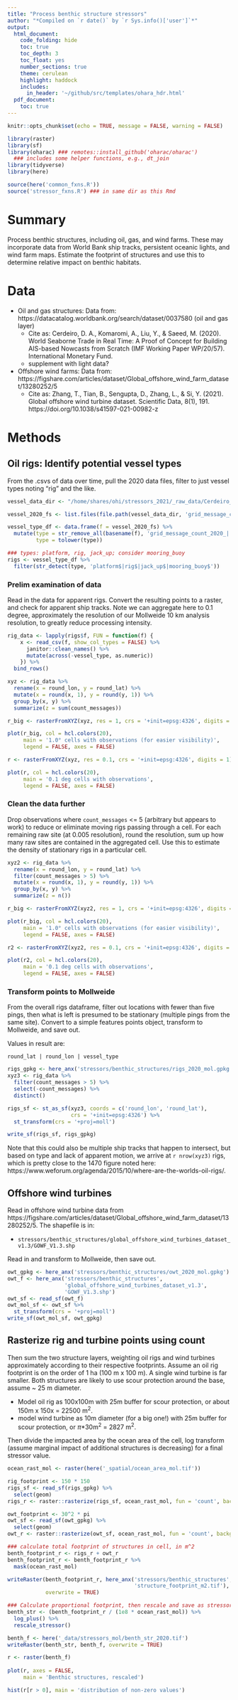 ```yaml
---
title: "Process benthic structure stressors"
author: "*Compiled on `r date()` by `r Sys.info()['user']`*"
output: 
  html_document:
    code_folding: hide
    toc: true
    toc_depth: 3
    toc_float: yes
    number_sections: true
    theme: cerulean
    highlight: haddock
    includes: 
      in_header: '~/github/src/templates/ohara_hdr.html'
  pdf_document:
    toc: true
---
```


``` r

knitr::opts_chunk$set(echo = TRUE, message = FALSE, warning = FALSE)

library(raster)
library(sf)
library(oharac) ### remotes::install_github('oharac/oharac')
  ### includes some helper functions, e.g., dt_join
library(tidyverse)
library(here)

source(here('common_fxns.R'))
source('stressor_fxns.R') ### in same dir as this Rmd

```

# Summary

Process benthic structures, including oil, gas, and wind farms.  These may incorporate data from World Bank ship tracks, persistent oceanic lights, and wind farm maps.  Estimate the footprint of structures and use this to determine relative impact on benthic habitats.

# Data

* Oil and gas structures: Data from: https://datacatalog.worldbank.org/search/dataset/0037580 (oil and gas layer)
    * Cite as: Cerdeiro, D. A., Komaromi, A., Liu, Y., & Saeed, M. (2020). World Seaborne Trade in Real Time: A Proof of Concept for Building AIS-based Nowcasts from Scratch (IMF Working Paper WP/20/57). International Monetary Fund.
    * supplement with light data?
* Offshore wind farms: Data from: https://figshare.com/articles/dataset/Global_offshore_wind_farm_dataset/13280252/5
    * Cite as: Zhang, T., Tian, B., Sengupta, D., Zhang, L., & Si, Y. (2021). Global offshore wind turbine dataset. Scientific Data, 8(1), 191. https://doi.org/10.1038/s41597-021-00982-z

# Methods

## Oil rigs: Identify potential vessel types

From the .csvs of data over time, pull the 2020 data files, filter to just vessel types noting "rig" and the like.

``` r
vessel_data_dir <- "/home/shares/ohi/stressors_2021/_raw_data/Cerdeiro_2020_vessel_density/grid_message_count_annual/"

vessel_2020_fs <- list.files(file.path(vessel_data_dir, 'grid_message_count_2020'), full.names = TRUE)

vessel_type_df <- data.frame(f = vessel_2020_fs) %>%
  mutate(type = str_remove_all(basename(f), 'grid_message_count_2020_|.csv'),
         type = tolower(type))

### types: platform, rig, jack_up; consider mooring_buoy
rigs <- vessel_type_df %>%
  filter(str_detect(type, 'platform$|rig$|jack_up$|mooring_buoy$'))
```

### Prelim examination of data

Read in the data for apparent rigs.  Convert the resulting points to a raster, and check for apparent ship tracks. 
Note we can aggregate here to 0.1 degree, approximately the resolution of our Mollweide 10 km analysis resolution, to greatly reduce processing intensity.

``` r
rig_data <- lapply(rigs$f, FUN = function(f) {
    x <- read_csv(f, show_col_types = FALSE) %>%
      janitor::clean_names() %>%
      mutate(across(-vessel_type, as.numeric))
    }) %>%
  bind_rows()

```

``` r
xyz <- rig_data %>%
  rename(x = round_lon, y = round_lat) %>%
  mutate(x = round(x, 1), y = round(y, 1)) %>%
  group_by(x, y) %>%
  summarize(z = sum(count_messages))

r_big <- rasterFromXYZ(xyz, res = 1, crs = '+init=epsg:4326', digits = 0)

plot(r_big, col = hcl.colors(20),
     main = '1.0° cells with observations (for easier visibility)',
     legend = FALSE, axes = FALSE)

r <- rasterFromXYZ(xyz, res = 0.1, crs = '+init=epsg:4326', digits = 1)

plot(r, col = hcl.colors(20),
     main = '0.1 deg cells with observations',
     legend = FALSE, axes = FALSE)
```

### Clean the data further

Drop observations where `count_messages` <= 5 (arbitrary but appears to work) to reduce or eliminate moving rigs passing through a cell.  For each remaining raw site (at 0.005 resolution), round the resolution, sum up how many raw sites are contained in the aggregated cell.  Use this to estimate the density of stationary rigs in a particular cell.

``` r
xyz2 <- rig_data %>%
  rename(x = round_lon, y = round_lat) %>%
  filter(count_messages > 5) %>%
  mutate(x = round(x, 1), y = round(y, 1)) %>%
  group_by(x, y) %>%
  summarize(z = n())

r_big <- rasterFromXYZ(xyz2, res = 1, crs = '+init=epsg:4326', digits = 0)

plot(r_big, col = hcl.colors(20), 
     main = '1.0° cells with observations (for easier visibility)',
     legend = FALSE, axes = FALSE)

r2 <- rasterFromXYZ(xyz2, res = 0.1, crs = '+init=epsg:4326', digits = 1)

plot(r2, col = hcl.colors(20), 
     main = '0.1 deg cells with observations',
     legend = FALSE, axes = FALSE)
```

### Transform points to Mollweide

From the overall rigs dataframe, filter out locations with fewer than five pings, then what is left is presumed to be stationary (multiple pings from the same site). Convert to a simple features points object, transform to Mollweide, and save out.

Values in result are:

`round_lat | round_lon | vessel_type`

```r

rigs_gpkg <- here_anx('stressors/benthic_structures/rigs_2020_mol.gpkg')
xyz3 <- rig_data %>%
  filter(count_messages > 5) %>%
  select(-count_messages) %>%
  distinct()

rigs_sf <- st_as_sf(xyz3, coords = c('round_lon', 'round_lat'),
                    crs = '+init=epsg:4326') %>%
  st_transform(crs = '+proj=moll')

write_sf(rigs_sf, rigs_gpkg)
```

Note that this could also be multiple ship tracks that happen to intersect, but based on type and lack of apparent motion, we arrive at `r nrow(xyz3)` rigs, which is pretty close to the 1470 figure noted here: https://www.weforum.org/agenda/2015/10/where-are-the-worlds-oil-rigs/.

## Offshore wind turbines

Read in offshore wind turbine data from https://figshare.com/articles/dataset/Global_offshore_wind_farm_dataset/13280252/5.  The shapefile is in:

* `stressors/benthic_structures/global_offshore_wind_turbines_dataset_v1.3/GOWF_V1.3.shp`

Read in and transform to Mollweide, then save out.

```r
owt_gpkg <- here_anx('stressors/benthic_structures/owt_2020_mol.gpkg')
owt_f <- here_anx('stressors/benthic_structures', 
                  'global_offshore_wind_turbines_dataset_v1.3',
                  'GOWF_V1.3.shp')
owt_sf <- read_sf(owt_f)
owt_mol_sf <- owt_sf %>%
  st_transform(crs = '+proj=moll')
write_sf(owt_mol_sf, owt_gpkg)
```

## Rasterize rig and turbine points using count

Then sum the two structure layers, weighting oil rigs and wind turbines approximately according to their respective footprints.  Assume an oil rig footprint is on the order of 1 ha (100 m x 100 m).  A single wind turbine is far smaller.  Both structures are likely to use scour protection around the base, assume ~ 25 m diameter.  

* Model oil rig as 100x100m with 25m buffer for scour protection, or about 150m x 150x = 22500 m^2^.
* model wind turbine as 10m diameter (for a big one!) with 25m buffer for scour protection, or $\pi$*30m^2^ = 2827 m^2^.

Then divide the impacted area by the ocean area of the cell, log transform (assume marginal impact of additional structures is decreasing) for a final stressor value.

```r
ocean_rast_mol <- raster(here('_spatial/ocean_area_mol.tif'))

rig_footprint <- 150 * 150
rigs_sf <- read_sf(rigs_gpkg) %>%
  select(geom)
rigs_r <- raster::rasterize(rigs_sf, ocean_rast_mol, fun = 'count', background = 0) * rig_footprint

owt_footprint <- 30^2 * pi
owt_sf <- read_sf(owt_gpkg) %>%
  select(geom)
owt_r <- raster::rasterize(owt_sf, ocean_rast_mol, fun = 'count', background = 0) * owt_footprint

### calculate total footprint of structures in cell, in m^2
benth_footprint_r <- rigs_r + owt_r
benth_footprint_r <- benth_footprint_r %>%
  mask(ocean_rast_mol)

writeRaster(benth_footprint_r, here_anx('stressors/benthic_structures',
                                        'structure_footprint_m2.tif'),
            overwrite = TRUE)

### Calculate proportional footprint, then rescale and save as stressor
benth_str <- (benth_footprint_r / (1e8 * ocean_rast_mol)) %>%
  log_plus() %>%
  rescale_stressor()

benth_f <- here('_data/stressors_mol/benth_str_2020.tif')
writeRaster(benth_str, benth_f, overwrite = TRUE)

```


``` r
r <- raster(benth_f)
  
plot(r, axes = FALSE,
     main = 'Benthic structures, rescaled')

hist(r[r > 0], main = 'distribution of non-zero values')
```




